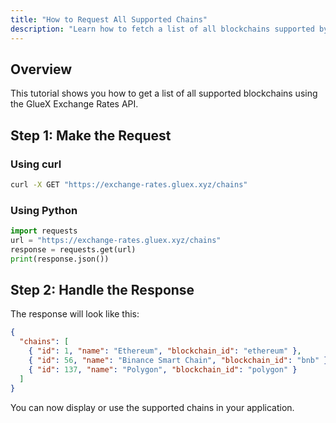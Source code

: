 ```yaml
---
title: "How to Request All Supported Chains"
description: "Learn how to fetch a list of all blockchains supported by the GlueX Exchange Rates API."
---
```


## Overview

This tutorial shows you how to get a list of all supported blockchains using the GlueX Exchange Rates API.

## Step 1: Make the Request

### Using curl

```bash
curl -X GET "https://exchange-rates.gluex.xyz/chains"
```

### Using Python

```python
import requests
url = "https://exchange-rates.gluex.xyz/chains"
response = requests.get(url)
print(response.json())
```

## Step 2: Handle the Response

The response will look like this:

```json
{
  "chains": [
    { "id": 1, "name": "Ethereum", "blockchain_id": "ethereum" },
    { "id": 56, "name": "Binance Smart Chain", "blockchain_id": "bnb" },
    { "id": 137, "name": "Polygon", "blockchain_id": "polygon" }
  ]
}
```

You can now display or use the supported chains in your application.

